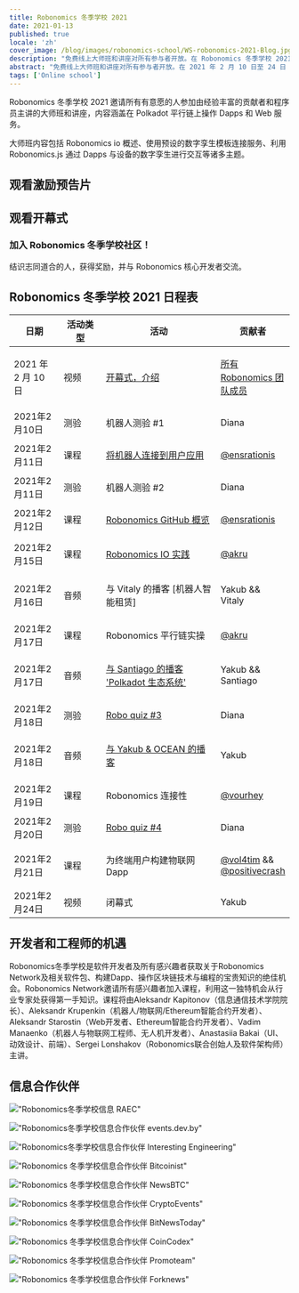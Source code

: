 ```yaml
---
title: Robonomics 冬季学校 2021
date: 2021-01-13
published: true
locale: 'zh'
cover_image: /blog/images/robonomics-school/WS-robonomics-2021-Blog.jpg
description: "免费线上大师班和讲座对所有参与者开放。在 Robonomics 冬季学校 2021 期间（2 月 10 日至 24 日），尝试在 Polkadot 平行链上构建物联网的 Dapps 和 Web 服务"
abstract: "免费线上大师班和讲座对所有参与者开放。在 2021 年 2 月 10 日至 24 日 Robonomics 冬季学校期间，尝试在 Polkadot 平行链上构建物联网的 Dapps 和 Web 服务"
tags: ['Online school']
---
```


<PostExpiredInfo/>

Robonomics 冬季学校 2021 邀请所有有意愿的人参加由经验丰富的贡献者和程序员主讲的大师班和讲座，内容涵盖在 Polkadot 平行链上操作 Dapps 和 Web 服务。

大师班内容包括 Robonomics io 概述、使用预设的数字孪生模板连接服务、利用 Robonomics.js 通过 Dapps 与设备的数字孪生进行交互等诸多主题。

## 观看激励预告片

<section class="animate-inside">

<YouTube id="https://youtu.be/RbNJ4ozUGXE" posterQuality="max"/>

</section>

## 观看开幕式

<section class="animate-inside">

<YouTube id="https://youtu.be/kQaSwNYHJQ8E" posterQuality="max"/>

</section>

<section class="animate-inside">
<TextCard icon="/icons/icon-forum.png" link="https://discord.gg/5UWNGNaAUf">

### 加入 Robonomics 冬季学校社区！
结识志同道合的人，获得奖励，并与 Robonomics 核心开发者交流。

</TextCard>
</section>

## Robonomics 冬季学校 2021 日程表

<table class="mobile fullwidth">
<thead>
<tr>
<th style="width:110px">日期</th>
<th style="width:110px">活动类型</th>
<th style="min-width:190px">活动</th>
<th>贡献者</th>
</tr>
</thead>
<tbody>

<tr>
<td data-th="THE OPENING CEREMONY">2021 年 2 月 10 日</td>
<td>视频</td>
<td data-th="Watchthe video:">

[开幕式，介绍](https://wiki.robonomics.network/docs/wschool2021-intro)

</td>
<td data-th="Contributors:">

[所有 Robonomics 团队成员](https://github.com/airalab)

</td>
</tr>

<tr>
<td data-th="ROBO QUIZ #1">2021年2月10日</td>
<td>测验</td>
<td>机器人测验 #1</td>
<td data-th="Contributors:">Diana</td>
</tr>

<tr>
<td data-th="CONNECT ROBOTICS TO USER APP">2021年2月11日</td>
<td>课程</td>
<td data-th="Go throw the lesson:">

[将机器人连接到用户应用](https://wiki.robonomics.network/docs/wschool2021-connect-robotics-to-user-app/)

</td>
<td data-th="Contributor:">

[@ensrationis](https://github.com/ensrationis)

</td>
</tr>

<tr>
<td data-th="ROBO QUIZ #2">2021年2月11日</td>
<td>测验</td>
<td>机器人测验 #2</td>
<td data-th="Contributors:">Diana</td>
</tr>

<tr>
<td data-th="ROBONOMICS GITHUB OVERVIEW">2021年2月12日</td>
<td>课程</td>
<td data-th="Go throw the lesson:">

[Robonomics GitHub 概览](https://wiki.robonomics.network/docs/wschool2021-robonomics-github-overview)

</td>
<td data-th="Contributor:">

[@ensrationis](https://github.com/ensrationis)

</td>
</tr>

<tr>
<td data-th="ROBONOMICS IO IN PRACTICE">2021年2月15日</td>
<td>课程</td>
<td data-th="Go throw the lesson:">

[Robonomics IO 实践](https://wiki.robonomics.network/docs/wschool2021-robonomics-io-in-practice)

</td>
<td data-th="Contributor:">

[@akru](https://github.com/akru)

</td>
</tr>

<tr>
<td data-th="PODCAST with Vitaly [Smart-lease of Robots]">2021年2月16日</td>
<td>音频</td>
<td data-th="Audio on Youtube:">

与 Vitaly 的播客 [机器人智能租赁]

</td>
<td data-th="Contributor:">Yakub && Vitaly</td>
</tr>


<tr>
<td data-th="ROBONOMICS PARACHAIN IN PRACTICE">2021年2月17日</td>
<td>课程</td>
<td>Robonomics 平行链实操</td>
<td data-th="Contributor:">

[@akru](https://github.com/akru)

</td>
</tr>

<tr>
<td data-th="PODCAST with Santiago 'Polkadot ecosystem'">2021年2月17日</td>
<td>音频</td>
<td data-th="Audio on Youtube:">

[与 Santiago 的播客 'Polkadot 生态系统'](https://url.today/74)

</td>
<td data-th="Contributors:">Yakub && Santiago</td>
</tr>


<tr>
<td data-th="ROBO QUIZ #3">2021年2月18日</td>
<td>测验</td>
<td data-th="Join in Discord:">

[Robo quiz #3](https://discord.gg/5UWNGNaAUf)

</td>
<td data-th="Contributors:">Diana</td>
</tr>

<tr>
<td data-th="PODCAST with Yakub & OCEAN">2021年2月18日</td>
<td>音频</td>
<td>

[与 Yakub & OCEAN 的播客](https://url.today/75)

</td>
<td data-th="Contributors:">Yakub</td>
</tr>


<tr>
<td data-th="ROBONOMICS CONNECTIVITY">2021年2月19日</td>
<td>课程</td>
<td>Robonomics 连接性</td>
<td data-th="Contributor:">

[@vourhey](https://github.com/Vourhey)

</td>
</tr>

<tr>
<td data-th="ROBO QUIZ #4">2021年2月20日</td>
<td>测验</td>
<td data-th="Join in Discord:">

[Robo quiz #4](https://discord.gg/5UWNGNaAUf)

</td>
<td data-th="Contributors:">Diana</td>
</tr>


<tr>
<td data-th="BUILD IOT DAPPS FOR END USERS">2021年2月21日</td>
<td>课程</td>
<td>为终端用户构建物联网Dapp</td>
<td data-th="Contributors:">

[@vol4tim](https://github.com/vol4tim) && [@positivecrash](https://github.com/positivecrash)

</td>
</tr>

<tr>
<td data-th="CLOSING CEREMONY">2021年2月24日</td>
<td>视频</td>
<td>闭幕式</td>
<td data-th="Contributors:">Yakub</td>
</tr>

</tbody>
</table>


## 开发者和工程师的机遇

Robonomics冬季学校是软件开发者及所有感兴趣者获取关于Robonomics Network及相关软件包、构建Dapp、操作区块链技术与编程的宝贵知识的绝佳机会。Robonomics Network邀请所有感兴趣者加入课程，利用这一独特机会从行业专家处获得第一手知识。课程将由Aleksandr Kapitonov（信息通信技术学院院长）、Aleksandr Krupenkin（机器人/物联网/Ethereum智能合约开发者）、Aleksandr Starostin（Web开发者、Ethereum智能合约开发者）、Vadim Manaenko（机器人与物联网工程师、无人机开发者）、Anastasiia Bakai（UI、动效设计、前端）、Sergei Lonshakov（Robonomics联合创始人及软件架构师）主讲。


## 信息合作伙伴

<section class="grid-4 animate-inside">

<TextCard orientation="vertical" link="https://raec.ru" classList="pin">

!["Robonomics冬季学校信息 RAEC"](/blog/images/robonomics-school/raec.png)

</TextCard>

<TextCard orientation="vertical" link="https://events.dev.by/robonomics-winter-school">

!["Robonomics冬季学校信息合作伙伴 events.dev.by"](/blog/images/robonomics-school/dev-logo-brand.png)

</TextCard>

<TextCard orientation="vertical" link="https://interestingengineering.com/events/robonomics-winter-school-2021">

!["Robonomics冬季学校信息合作伙伴 Interesting Engineering"](/blog/images/robonomics-school/interestingengineering.png)

</TextCard>

<TextCard orientation="vertical" link="https://bitcoinist.com/robonomics-winter-school-2021-master-classes-and-lectures-open-for-attendees/">

!["Robonomics 冬季学校信息合作伙伴 Bitcoinist"](/blog/images/robonomics-school/bitcoinist.png)

</TextCard>

<TextCard orientation="vertical" link="https://www.newsbtc.com/press-releases/robonomics-winter-school-2021-master-classes-and-lectures-open-for-attendees/">

!["Robonomics 冬季学校信息合作伙伴 NewsBTC"](/blog/images/robonomics-school/newsbtc.jpg)

</TextCard>

<TextCard orientation="vertical" link="https://cryptoevents.global/">

!["Robonomics 冬季学校信息合作伙伴 CryptoEvents"](/blog/images/robonomics-school/cryptoevents-logo.png)

</TextCard>

<TextCard orientation="vertical" link="https://bitnewstoday.com">

!["Robonomics 冬季学校信息合作伙伴 BitNewsToday"](/blog/images/robonomics-school/BNT.png)

</TextCard>

<TextCard orientation="vertical" link="https://coincodex.com/">

!["Robonomics 冬季学校信息合作伙伴 CoinCodex"](/blog/images/robonomics-school/coincodex.png)

</TextCard>

<TextCard orientation="vertical" link="https://www.youtube.com/channel/UCrvyFYM29oQ-EAejZgYqmWA">

!["Robonomics 冬季学校信息合作伙伴 Promoteam"](/blog/images/robonomics-school/Promoteam.png)

</TextCard>

<TextCard orientation="'vertical'" link="https://forknews.io/">

!["Robonomics 冬季学校信息合作伙伴 Forknews"](/blog/images/robonomics-school/forknews_io.png)

</TextCard>

</section>
